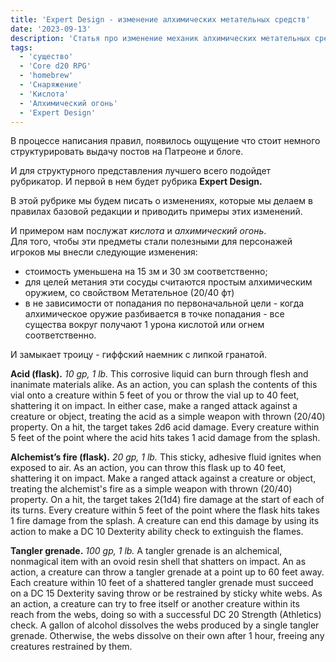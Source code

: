 ```yaml
---
title: 'Expert Design - изменение алхимических метательных средств'
date: '2023-09-13'
description: 'Статья про изменение механик алхимических метательных средств и рубрику Expert Design '
tags:
  - 'существо'
  - 'Core d20 RPG'
  - 'homebrew'
  - 'Снаряжение'
  - 'Кислота'
  - 'Алхимический огонь'
  - 'Expert Design'
---
```


В процессе написания правил, появилось ощущение что стоит немного структурировать выдачу постов на Патреоне и блоге.

И для структурного представления лучшего всего подойдет рубрикатор. И первой в нем будет рубрика **Expert Design.**

В этой рубрике мы будем писать о изменениях, которые мы делаем в правилах базовой редакции и приводить примеры этих изменений.

И примером нам послужат _кислота_ и _алхимический огонь_.  
Для того, чтобы эти предметы стали полезными для персонажей игроков мы внесли следующие изменения:

- стоимость уменьшена на 15 зм и 30 зм соответственно;
- для целей метания эти сосуды считаются простым алхимическим оружием, со свойством Метательное (20/40 фт)
- в не зависимости от попадания по первоначальной цели - когда алхимическое оружие разбивается в точке попадания - все существа вокруг получают 1 урона кислотой или огнем соответственно.

И замыкает троицу - гиффский наемник с липкой гранатой.

**Acid (flask).** _10 gp, 1 lb._ This corrosive liquid can burn through flesh and inanimate materials alike. As an action, you can splash the contents of this vial onto a creature within 5 feet of you or throw the vial up to 40 feet, shattering it on impact. In either case, make a ranged attack against a creature or object, treating the acid as a simple weapon with thrown (20/40) property. On a hit, the target takes 2d6 acid damage. Every creature within 5 feet of the point where the acid hits takes 1 acid damage from the splash.

**Alchemist’s fire (flask).** _20 gp, 1 lb._ This sticky, adhesive fluid ignites when exposed to air. As an action, you can throw this flask up to 40 feet, shattering it on impact. Make a ranged attack against a creature or object, treating the alchemist's fire as a simple weapon with thrown (20/40) property. On a hit, the target takes 2(1d4) fire damage at the start of each of its turns. Every creature within 5 feet of the point where the flask hits takes 1 fire damage from the splash. A creature can end this damage by using its action to make a DC 10 Dexterity ability check to extinguish the flames.

**Tangler grenade.** _100 gp, 1 lb._ A tangler grenade is an alchemical, nonmagical item with an ovoid resin shell that shatters on impact. An as action, a creature can throw a tangler grenade at a point up to 60 feet away. Each creature within 10 feet of a shattered tangler grenade must succeed on a DC 15 Dexterity saving throw or be restrained by sticky white webs. As an action, a creature can try to free itself or another creature within its reach from the webs, doing so with a successful DC 20 Strength (Athletics) check. A gallon of alcohol dissolves the webs produced by a single tangler grenade. Otherwise, the webs dissolve on their own after 1 hour, freeing any creatures restrained by them.
